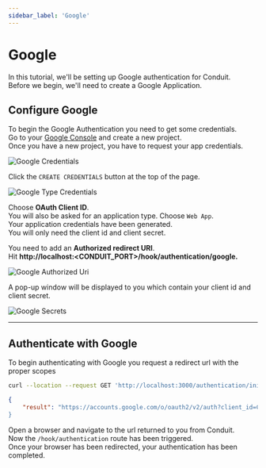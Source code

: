 ```yaml
---
sidebar_label: 'Google'
---
```


# Google

In this tutorial, we'll be setting up Google authentication for Conduit.<br />
Before we begin, we'll need to create a Google Application.

## Configure Google

To begin the Google Authentication you need to get some credentials.<br />
Go to your [Google Console](https://console.developers.google.com/apis/library) and create a new project.<br />
Once you have a new project, you have to request your app credentials.

![Google Credentials](/v0.15/modules/authentication/tutorials/google_credentials.png)

Click the `CREATE CREDENTIALS` button at the top of the page.

![Google Type Credentials](/v0.15/modules/authentication/tutorials/google_credentials_type.png)

Choose **OAuth Client ID**.<br />
You will also be asked for an application type. Choose `Web App`.<br />
Your application credentials have been generated.<br />
You will only need the client id and client secret.<br />

You need to add an **Authorized redirect URI**.<br />
Hit **http://localhost:<CONDUIT_PORT>/hook/authentication/google.**<br />

![Google Authorized Uri](/v0.15/modules/authentication/tutorials/google_redirect_uri.png)

A pop-up window will be displayed to you which contain your client id and client secret.<br />

![Google Secrets](/v0.15/modules/authentication/tutorials/google_secrets.png)

------------------------------------------------------------------------------------------------------------------------

## Authenticate with Google


To begin authenticating with Google you request a redirect url with the proper scopes<br />

``` bash title="Request"
curl --location --request GET 'http://localhost:3000/authentication/init/google'
```

``` json title="Response"
{
    "result": "https://accounts.google.com/o/oauth2/v2/auth?client_id=CLIENT_ID&redirect_uri=http%3A%2F%2Flocalhost%3A3000%2Fhook%2Fauthentication%2Fgoogle&response_type=code&scope=https%3A%2F%2Fwww.googleapis.com%2Fauth%2Fuserinfo.email+https%3A%2F%2Fwww.googleapis.com%2Fauth%2Fuserinfo.profile&access_type=offline&state=eyJpZCI6IjYzN
}
```

Open a browser and navigate to the url returned to you from Conduit.<br />
Now the `/hook/authentication` route has been triggered.<br />
Once your browser has been redirected, your authentication has been completed.
